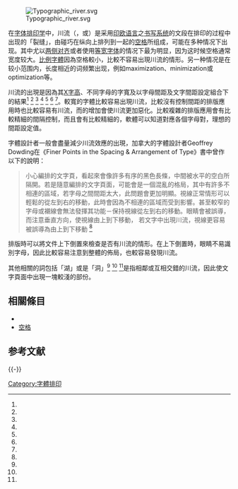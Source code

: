 [[File:Typographic_river.svg|thumb]]

在[[字体排印学|字体排印学]]中，川流（{{lang-en|river}}，或{{lang-en|river of white}}）是采用[[印欧语言|印欧语言]]之[[书写系统|书写系统]]的文段在排印的过程中出现的「裂缝」，由碰巧在纵向上排列到一起的[[空格|空格]]所组成，可能在多种情况下出现。其中尤以[[对齐|两侧对齐]]或者使用[[等宽字体|等宽字体]]的情况下最为明显，因为这时候空格通常宽度较大。[[比例字體|比例字體]]因為空格較小，比較不容易出現川流的情形。另一种情况是在较小范围内，长度相近的词频繁出现，例如maximization、minimization或optimization等。

川流的出現是因為其[[X字高|X字高]]、不同字母的字寬及以字母間距及文字間距設定組合下的結果<ref name=Dow95/>{{rp|p29}} <ref name=Fel03/>{{rp|p80}} <ref name=Fog08/>{{rp|p85}} <ref name=Sch97/>{{rp|p270}} <ref name=Sch97/>{{rp|p270}} <ref name=Smi09/> <ref name=Squ06/>{{rp|p65}}。較寬的字體比較容易出現川流，比較沒有控制間距的排版應用時也比較容易有川流，而{{link-en|句間距|sentence spacing
}}的增加會使川流更加惡化。比較複雜的排版應用會有比較精細的間隔控制，而且會有比較精細的{{link-en|字間減位|kerning|字間減位對}}，軟體可以知道對應各個字母對，理想的間距設定值。

字體設計者一般會盡量減少川流效應的出現，加拿大的字體設計者Geoffrey Dowding在《Finer Points in the Spacing & Arrangement of Type》書中曾作以下的說明：

<blockquote>小心編排的文字頁，看起來會像許多有序的黑色長條，中間被水平的空白所隔開。若是隨意編排的文字頁面，可能會是一個混亂的格局，其中有許多不相連的區域，若字母之間間距太大，此問題會更加明顯。視線正常情形可以輕鬆的從左到右的移動，此時會因為不相連的區域而受到影響。甚至較窄的字母或襯線會無法發揮其功能－保持視線從左到右的移動。眼睛會被誤導，而注意垂直方向，使視線由上到下移動，<!--induced by the relative isolation of the words & consequent insistence of the ascending and descending letters.-->若文字中出現川流，視線更容易被誤導為由上到下移動<!--- This movement is further emphasized by those "rivers" of white which are the inseparable & ugly accompaniment of all carelessly set text matter.--><ref name=Dow95/>{{rp|p5–6, 29}}</blockquote>

排版時可以將文件上下倒置來檢查是否有川流的情形。在上下倒置時，眼睛不易識別字母，因此比較容易注意到整體的佈局，也較容易發現川流。

其他相關的詞包括「湖」或是「洞」<ref name=Gar06/> <ref name=Jur09/>{{rp|p.58}} <ref name=Wil03/>{{rp|p.13}}是指相鄰或互相交錯的川流，因此使文字頁面中出現一塊較淺的部份。

==相關條目==
* {{link-en|句間距|Sentence spacing}}
* [[空格|空格]]

== 参考文献 ==
{{Reflist|30em|refs=
<ref name=Dow95>{{cite book |title= Finer Points in the Spacing & Arrangement of Type|edition= Revised|last= Dowding|first= Geoffrey|year= 1995|publisher= Hartley & Marks Publishers|location= Vancouver, BC|isbn= 0-88179-119-9|nopp=yes|pp=90}}</ref>
<ref name=Fel03>{{cite book |title= The Complete Manual of Typography|url= https://archive.org/details/completemanualof0000feli|last1= Felici|first1= James|year= 2003|publisher= Peachpit Press|location= Berkeley, CA|isbn= 0-321-12730-7|nopp=yes|pp=384}}</ref>
<ref name=Fog08>{{cite book |title= Grammar Girl's Quick and Dirty Tips for Better Writing|last= Fogarty|first= Mignon |year= 2008|publisher= Holt Paperbacks|location= New York|isbn= 978-0-8050-8831-1|nopp=yes|pp=240}}</ref>
<ref name=Sch97>{{cite book |title= Dynamics in Document Design|url= https://archive.org/details/dynamicsindocume0000schr|last= Schriver|first= Karen A.|year= 1997|publisher= John Wiley & Sons|location= New York, Chichester, Brisbane, Toronto, Singapore, Weinheim|isbn= 0-471-30636-3|nopp=yes|pp=592}}</ref>
<ref name=Smi09>{{cite web|url=http://www.executive-resumes.com/2009/07/dont-date-yourself-by-using-two-spaces.html |title=Don't Date Yourself by Using Two Spaces after a Period in Your Resume! |author=Smith, Laurie |date=2009-07-08 |work=Executive Resumes and Career Transition Strategies: Reflections of an Executive Resume Writer |publisher=Creative Keystrokes Executive Resume Service |accessdate=2010-03-30 |deadurl=yes |archiveurl=https://web.archive.org/web/20110710211507/http://www.executive-resumes.com/2009/07/dont-date-yourself-by-using-two-spaces.html |archivedate=2011-07-10 }}</ref>
<ref name=Squ06>{{cite book |title= Getting it Right with Type|url= https://archive.org/details/gettingitrightwi0000squi|last1= Squire|first1= Victoria|last2= Willberg|first2= Hans Peter|last3= Forsmann|first3= Friedrich|year= 2006|publisher= Laurence King Publishing|location= London|isbn= 978-1-85669-474-2|nopp=yes|pp=[https://archive.org/details/gettingitrightwi0000squi/page/n136 176]}}</ref>
<ref name=Gar06>{{cite book |title= The Redbook: A Manual on Legal Style|url= https://archive.org/details/redbook_gar_2006_00_9936|edition= 2nd|last=Garner|first=Bryan A.|coauthors= Jeff Newman, Tiger Jackson|year= 2006|publisher= Thompson West|isbn= 978-0-314-16891-7|nopp=yes|pp=1008}}</ref>
<ref name=Jur09>{{cite web|url=http://www.rotovision.com/images/2880468221.pdf|title=What is Typography?|author=Jury, David|year=2009|work=|publisher=Rotovision|accessdate=2010-03-31|pages=28–87|archive-date=2011-09-28|archive-url=https://web.archive.org/web/20110928011450/http://www.rotovision.com/images/2880468221.pdf|dead-url=no}}</ref>
<ref name=Wil03>{{cite book |title= The Mac is Not a Typewriter: A Style Manual for Creating Professional-level Type on Your Macintosh|url= https://archive.org/details/macisnottypewrit0000will|edition= 2nd|last1= Williams|first1= Robin|year= 2003|publisher= Peachpit Press|location= Berkeley, CA|isbn= 0-201-78263-4|nopp=yes|pp=[https://archive.org/details/macisnottypewrit0000will/page/n91 96]}}</ref>
}}

{{-}}
{{印刷术语}}

[[Category:字體排印|Category:字體排印]]